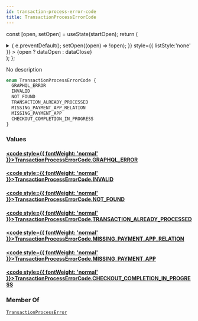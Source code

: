 ```yaml
---
id: transaction-process-error-code
title: TransactionProcessErrorCode
---
```






const [open, setOpen] = useState(startOpen);
return (
<details {...(open ? { open: true } : {})} className="details" style={{ border:'none', boxShadow:'none', background:'var(--ifm-background-color)' }}>
<summary
onClick={(e) => {
e.preventDefault();
setOpen((open) => !open);
}}
style={{ listStyle:'none' }} >
{open ? dataOpen : dataClose}
</summary>
{open && children}
</details>
);
};

No description

```graphql
enum TransactionProcessErrorCode {
  GRAPHQL_ERROR
  INVALID
  NOT_FOUND
  TRANSACTION_ALREADY_PROCESSED
  MISSING_PAYMENT_APP_RELATION
  MISSING_PAYMENT_APP
  CHECKOUT_COMPLETION_IN_PROGRESS
}
```

### Values

#### [<code style={{ fontWeight: 'normal' }}>TransactionProcessErrorCode.<b>GRAPHQL_ERROR</b></code>](#)

#### [<code style={{ fontWeight: 'normal' }}>TransactionProcessErrorCode.<b>INVALID</b></code>](#)

#### [<code style={{ fontWeight: 'normal' }}>TransactionProcessErrorCode.<b>NOT_FOUND</b></code>](#)

#### [<code style={{ fontWeight: 'normal' }}>TransactionProcessErrorCode.<b>TRANSACTION_ALREADY_PROCESSED</b></code>](#)

#### [<code style={{ fontWeight: 'normal' }}>TransactionProcessErrorCode.<b>MISSING_PAYMENT_APP_RELATION</b></code>](#)

#### [<code style={{ fontWeight: 'normal' }}>TransactionProcessErrorCode.<b>MISSING_PAYMENT_APP</b></code>](#)

#### [<code style={{ fontWeight: 'normal' }}>TransactionProcessErrorCode.<b>CHECKOUT_COMPLETION_IN_PROGRESS</b></code>](#)

### Member Of

[`TransactionProcessError`](../../../api-reference/payments/objects/transaction-process-error.mdx) <Badge class="badge badge--secondary" text="object"/>
